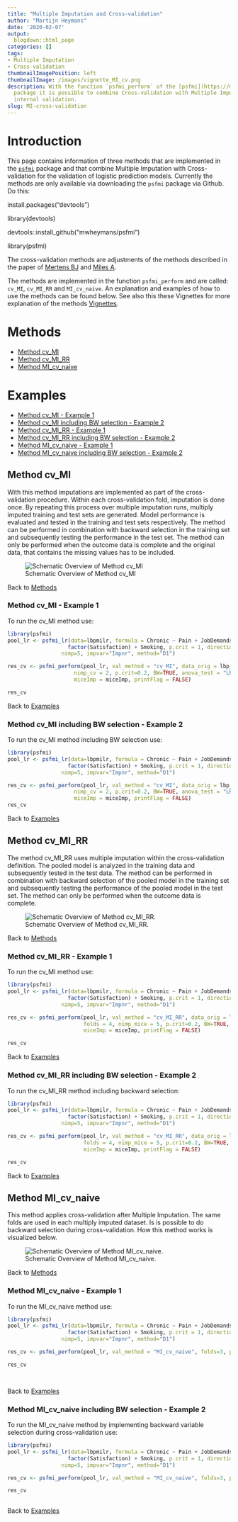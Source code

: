 ```yaml
---
title: "Multiple Imputation and Cross-validation"
author: "Martijn Heymans"
date: '2020-02-07'
output:
  blogdown::html_page
categories: []
tags:
- Multiple Imputation
- Cross-validation
thumbnailImagePosition: left
thumbnailImage: /images/vignette_MI_cv.png
description: With the function `psfmi_perform` of the [psfmi](https://mwheymans.github.io/psfmi/)
  package it is possible to combine Cross-validation with Multiple Imputation for
  internal validation.
slug: MI-cross-validation
---
```


# Introduction

This page contains information of three methods that are implemented 
in the [`psfmi`](https://github.com/mwheymans/psfmi) package and that combine Multiple Imputation with Cross-validation for the validation of logistic prediction models. Currently the methods are only available via downloading the 
`psfmi` package via Github. Do this:

 install.packages("devtools")
 
 library(devtools)
 
 devtools::install_github("mwheymans/psfmi")
 
 library(psfmi)

The cross-validation methods are adjustments of the methods described in the 
paper of [Mertens BJ](https://onlinelibrary.wiley.com/doi/full/10.1002/bimj.201800289)  and [Miles A](https://journals.sagepub.com/doi/abs/10.1177/0049124115610345).

The methods are implemented in the function `psfmi_perform` and are called:
`cv_MI`, `cv_MI_RR` and `MI_cv_naive`. An explanation and examples of how to use the
methods can be found below. See also this these Vignettes for more explanation of the methods [Vignettes](https://mwheymans.github.io/psfmi/).

# Methods

* [Method cv_MI]
* [Method cv_MI_RR]
* [Method MI_cv_naive]

# Examples

* [Method cv_MI - Example 1]
* [Method cv_MI including BW selection - Example 2]
* [Method cv_MI_RR - Example 1]
* [Method cv_MI_RR including BW selection - Example 2]
* [Method MI_cv_naive - Example 1]
* [Method MI_cv_naive including BW selection - Example 2]

## Method cv_MI

With this method imputations are implemented as part of the cross-validation
procedure. Within each cross-validation fold, imputation
is done once. By repeating this process over multiple imputation runs,
multiply imputed training and test sets are generated. Model performance 
is evaluated and tested in the training and test sets respectively.
The method can be performed in combination with backward selection
in the training set and subsequently testing the performance in the test set.
The method can only be performed when the outcome data is complete and
the original data, that contains the missing values has to be included. 

![Schematic Overview of Method cv_MI](/post/2020-2-07-MI_cross_validation_files/cv_mi.jpg)

Back to [Methods]

### Method cv_MI - Example 1

To run the cv_MI method use:

```r

library(psfmi)
pool_lr <- psfmi_lr(data=lbpmilr, formula = Chronic ~ Pain + JobDemands + rcs(Tampascale, 3) +
                   factor(Satisfaction) + Smoking, p.crit = 1, direction="FW",
                 nimp=5, impvar="Impnr", method="D1")

res_cv <- psfmi_perform(pool_lr, val_method = "cv_MI", data_orig = lbp_orig, folds=3,
                     nimp_cv = 2, p.crit=0.2, BW=TRUE, anova_test = "LRT",
                     miceImp = miceImp, printFlag = FALSE)

res_cv

```

Back to [Examples]

### Method cv_MI including BW selection - Example 2

To run the cv_MI method including BW selection use:

```r

library(psfmi)
pool_lr <- psfmi_lr(data=lbpmilr, formula = Chronic ~ Pain + JobDemands + rcs(Tampascale, 3) +
                   factor(Satisfaction) + Smoking, p.crit = 1, direction="FW",
                 nimp=5, impvar="Impnr", method="D1")

res_cv <- psfmi_perform(pool_lr, val_method = "cv_MI", data_orig = lbp_orig, folds=3,
                     nimp_cv = 2, p.crit=0.2, BW=TRUE, anova_test = "LRT",
                     miceImp = miceImp, printFlag = FALSE)
res_cv

```

Back to [Examples]

## Method cv_MI_RR

The method cv_MI_RR uses multiple imputation within the cross-validation 
definition. The pooled model is analyzed in the training data and 
subsequently tested in the test data. The method can be performed 
in combination with backward selection of the pooled model in the training set 
and subsequently testing the performance of the pooled model in the test set. 
The method can only be performed when the outcome data is complete.

![Schematic Overview of Method cv_MI_RR.](/post/2020-2-07-MI_cross_validation_files/cv_mi_RR.jpg)


Back to [Methods]

### Method cv_MI_RR - Example 1 

To run the cv_MI method use:

```r

library(psfmi)
pool_lr <- psfmi_lr(data=lbpmilr, formula = Chronic ~ Pain + JobDemands + rcs(Tampascale, 3) +
                   factor(Satisfaction) + Smoking, p.crit = 1, direction="FW",
                 nimp=5, impvar="Impnr", method="D1")

res_cv <- psfmi_perform(pool_lr, val_method = "cv_MI_RR", data_orig = lbp_orig, 
                        folds = 4, nimp_mice = 5, p.crit=0.2, BW=TRUE, 
                        miceImp = miceImp, printFlag = FALSE)

res_cv

```

Back to [Examples]

### Method cv_MI_RR including BW selection - Example 2

To run the cv_MI_RR method including backward selection:

```r

library(psfmi)
pool_lr <- psfmi_lr(data=lbpmilr, formula = Chronic ~ Pain + JobDemands + rcs(Tampascale, 3) +
                   factor(Satisfaction) + Smoking, p.crit = 1, direction="FW",
                 nimp=5, impvar="Impnr", method="D1")

res_cv <- psfmi_perform(pool_lr, val_method = "cv_MI_RR", data_orig = lbp_orig, 
                        folds = 4, nimp_mice = 5, p.crit=0.2, BW=TRUE, 
                        miceImp = miceImp, printFlag = FALSE)

res_cv

```

Back to [Examples]

## Method MI_cv_naive
      
This method applies cross-validation after Multiple Imputation. The same folds
are used in each multiply imputed dataset. Is is possible to do backward 
selection during cross-validation. How this method works is visualized below.

![Schematic Overview of Method MI_cv_naive.](/post/2020-2-07-MI_cross_validation_files/MI_cv_naive.jpg)

Back to [Methods]

### Method MI_cv_naive - Example 1

To run the MI_cv_naive method use:

```r

library(psfmi)
pool_lr <- psfmi_lr(data=lbpmilr, formula = Chronic ~ Pain + JobDemands + rcs(Tampascale, 3) +
                   factor(Satisfaction) + Smoking, p.crit = 1, direction="FW",
                 nimp=5, impvar="Impnr", method="D1")

res_cv <- psfmi_perform(pool_lr, val_method = "MI_cv_naive", folds=3, p.crit=1, BW=FALSE)

res_cv

  
```

Back to [Examples]

### Method MI_cv_naive including BW selection - Example 2

To run the MI_cv_naive method by implementing backward variable selection during cross-validation use:

```r

library(psfmi)
pool_lr <- psfmi_lr(data=lbpmilr, formula = Chronic ~ Pain + JobDemands + rcs(Tampascale, 3) +
                   factor(Satisfaction) + Smoking, p.crit = 1, direction="FW",
                 nimp=5, impvar="Impnr", method="D1")

res_cv <- psfmi_perform(pool_lr, val_method = "MI_cv_naive", folds=3, p.crit=0.05, BW=TRUE)

res_cv
  
```

Back to [Examples]